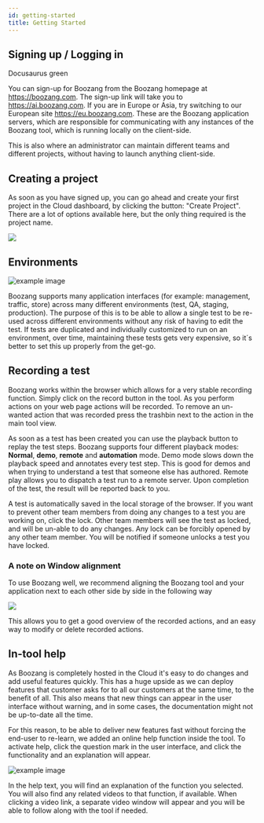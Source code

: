 ```yaml
---
id: getting-started
title: Getting Started
---
```


## Signing  up / Logging in


<YouTubeEmbed embedId="RdMmKp5j6Wc">Docusaurus green</YouTubeEmbed>

You can sign-up for Boozang from the Boozang homepage at https://boozang.com. The sign-up link will take you to https://ai.boozang.com. If you are in Europe or Asia, try switching to our European site https://eu.boozang.com. These are the Boozang application servers, which are responsible for communicating with any instances of the Boozang tool, which is running locally on the client-side. 

This is also where an administrator can maintain different teams and different projects, without having to launch anything client-side. 

## Creating a project

As soon as you have signed up, you can go ahead and create your first project in the Cloud dashboard, by clicking the button: "Create Project". There are a lot of options available here, but the only thing required is the project name. 

![](../images/mgmt-page.png)

## Environments

![example image](../images/environment.png "An exemplary image")

Boozang supports many application interfaces (for example: management, traffic, store) across many different environments (test, QA, staging, production). The purpose of this is to be able to allow a single test to be re-used across different environments without any risk of having to edit the test. If tests are duplicated and individually customized to run on an environment, over time, maintaining these tests gets very expensive, so it´s better to set this up properly from the get-go. 

## Recording a test

Boozang works within the browser which allows for a very stable recording function. Simply click on the record button in the tool. As you perform actions on your web page actions will be recorded. To remove an un-wanted action that was recorded press the trashbin next to the action in the main tool view. 

As soon as a test has been created you can use the playback button to replay the test steps. Boozang supports four different playback modes: **Normal**, **demo**, **remote** and **automation** mode. Demo mode slows down the playback speed and annotates every test step. This is good for demos and when trying to understand a test that someone else has authored. Remote play allows you to dispatch a test run to a remote server. Upon completion of the test, the result will be reported back to you.

A test is automatically saved in the local storage of the browser. If you want to prevent other team members from doing any changes to a test you are working on, click the lock. Other team members will see the test as locked, and will be un-able to do any changes. Any lock can be forcibly opened by any other team member. You will be notified if someone unlocks a test you have locked. 

### A note on Window alignment

To use Boozang well, we recommend aligning the Boozang tool and your application next to each other side by side in the following way

![](../images/side-by-side.png)

This allows you to get a good overview of the recorded actions, and an easy way to modify or delete recorded actions.

## In-tool help

As Boozang is completely hosted in the Cloud it's easy to do changes and add useful features quickly. This has a huge upside as we can deploy features that customer asks for to all our customers at the same time, to the benefit of all. This also means that new things can appear in the user interface without warning, and in some cases, the documentation might not be up-to-date all the time. 

For this reason, to be able to deliver new features fast without forcing the end-user to re-learn, we added an online help function inside the tool. To activate help, click the question mark in the user interface, and click the functionality and an explanation will appear. 

![example image](../images/help-annotations.png "An exemplary image")

In the help text, you will find an explanation of the function you selected. You will also find any related videos to that function, if available. When clicking a video link, a separate video window will appear and you will be able to follow along with the tool if needed. 
